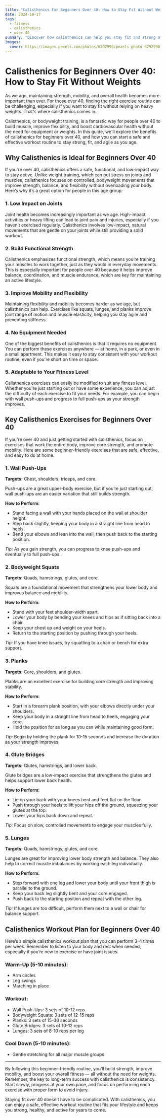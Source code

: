 ```yaml
---
title: "Calisthenics for Beginners Over 40: How to Stay Fit Without Weights"
date: 2024-10-17
tags:
  - fitness
  - calisthenics
  - over 40
summary: "Discover how calisthenics can help you stay fit and strong after 40. Learn why bodyweight exercises are perfect for building strength, improving flexibility, and maintaining overall health as you age."
images:
  cover: https://images.pexels.com/photos/6292990/pexels-photo-6292990.jpeg?auto=compress&cs=tinysrgb&w=800
---
```


# Calisthenics for Beginners Over 40: How to Stay Fit Without Weights

As we age, maintaining strength, mobility, and overall health becomes more important than ever. For those over 40, finding the right exercise routine can be challenging, especially if you want to stay fit without relying on heavy weights. That's where calisthenics comes in.

Calisthenics, or bodyweight training, is a fantastic way for people over 40 to build muscle, improve flexibility, and boost cardiovascular health without the need for equipment or weights. In this guide, we'll explore the benefits of calisthenics for beginners over 40, and how you can start a safe and effective workout routine to stay strong, fit, and agile as you age.

## Why Calisthenics is Ideal for Beginners Over 40

If you're over 40, calisthenics offers a safe, functional, and low-impact way to stay active. Unlike weight training, which can put stress on joints and muscles, calisthenics focuses on controlled, bodyweight movements that improve strength, balance, and flexibility without overloading your body. Here’s why it’s a great option for people in this age group:

### 1. **Low Impact on Joints**

Joint health becomes increasingly important as we age. High-impact activities or heavy lifting can lead to joint pain and injuries, especially if you haven’t exercised regularly. Calisthenics involves low-impact, natural movements that are gentle on your joints while still providing a solid workout.

### 2. **Build Functional Strength**

Calisthenics emphasizes functional strength, which means you’re training your muscles to work together, just as they would in everyday movements. This is especially important for people over 40 because it helps improve balance, coordination, and muscle endurance, which are key for maintaining an active lifestyle.

### 3. **Improve Mobility and Flexibility**

Maintaining flexibility and mobility becomes harder as we age, but calisthenics can help. Exercises like squats, lunges, and planks improve joint range of motion and muscle elasticity, helping you stay agile and preventing stiffness.

### 4. **No Equipment Needed**

One of the biggest benefits of calisthenics is that it requires no equipment. You can perform these exercises anywhere — at home, in a park, or even in a small apartment. This makes it easy to stay consistent with your workout routine, even if you're short on time or space.

### 5. **Adaptable to Your Fitness Level**

Calisthenics exercises can easily be modified to suit any fitness level. Whether you're just starting out or have some experience, you can adjust the difficulty of each exercise to fit your needs. For example, you can begin with wall push-ups and progress to full push-ups as your strength improves.

## Key Calisthenics Exercises for Beginners Over 40

If you're over 40 and just getting started with calisthenics, focus on exercises that work the entire body, improve core strength, and promote mobility. Here are some beginner-friendly exercises that are safe, effective, and easy to do at home.

### 1. **Wall Push-Ups**

**Targets:** Chest, shoulders, triceps, and core.

Push-ups are a great upper-body exercise, but if you’re just starting out, wall push-ups are an easier variation that still builds strength.

**How to Perform:**
- Stand facing a wall with your hands placed on the wall at shoulder height.
- Step back slightly, keeping your body in a straight line from head to heels.
- Bend your elbows and lean into the wall, then push back to the starting position.

*Tip:* As you gain strength, you can progress to knee push-ups and eventually to full push-ups.

### 2. **Bodyweight Squats**

**Targets:** Quads, hamstrings, glutes, and core.

Squats are a foundational movement that strengthens your lower body and improves balance and mobility.

**How to Perform:**
- Stand with your feet shoulder-width apart.
- Lower your body by bending your knees and hips as if sitting back into a chair.
- Keep your chest up and weight on your heels.
- Return to the starting position by pushing through your heels.

*Tip:* If you have knee issues, try squatting to a chair or bench for extra support.

### 3. **Planks**

**Targets:** Core, shoulders, and glutes.

Planks are an excellent exercise for building core strength and improving stability.

**How to Perform:**
- Start in a forearm plank position, with your elbows directly under your shoulders.
- Keep your body in a straight line from head to heels, engaging your core.
- Hold the position for as long as you can while maintaining good form.

*Tip:* Begin by holding the plank for 10-15 seconds and increase the duration as your strength improves.

### 4. **Glute Bridges**

**Targets:** Glutes, hamstrings, and lower back.

Glute bridges are a low-impact exercise that strengthens the glutes and helps support lower back health.

**How to Perform:**
- Lie on your back with your knees bent and feet flat on the floor.
- Push through your heels to lift your hips off the ground, squeezing your glutes at the top.
- Lower your hips back down and repeat.

*Tip:* Focus on slow, controlled movements to engage your muscles fully.

### 5. **Lunges**

**Targets:** Quads, hamstrings, glutes, and core.

Lunges are great for improving lower body strength and balance. They also help to correct muscle imbalances by working each leg individually.

**How to Perform:**
- Step forward with one leg and lower your body until your front thigh is parallel to the ground.
- Keep your back leg slightly bent and your core engaged.
- Push back to the starting position and repeat with the other leg.

*Tip:* If lunges are too difficult, perform them next to a wall or chair for balance support.

## Calisthenics Workout Plan for Beginners Over 40

Here’s a simple calisthenics workout plan that you can perform 3-4 times per week. Remember to listen to your body and rest when needed, especially if you’re new to exercise or have joint issues.

### Warm-Up (5-10 minutes):
- Arm circles
- Leg swings
- Marching in place

### Workout:
- Wall Push-Ups: 3 sets of 10-12 reps
- Bodyweight Squats: 3 sets of 12-15 reps
- Planks: 3 sets of 15-30 seconds
- Glute Bridges: 3 sets of 10-12 reps
- Lunges: 3 sets of 8-10 reps per leg

### Cool Down (5-10 minutes):
- Gentle stretching for all major muscle groups

---

By following this beginner-friendly routine, you’ll build strength, improve mobility, and boost your overall fitness — all without the need for weights. Remember, the key to long-term success with calisthenics is consistency. Start slowly, progress at your own pace, and focus on performing each exercise with proper form to avoid injury.

Staying fit over 40 doesn’t have to be complicated. With calisthenics, you can enjoy a safe, effective workout routine that fits your lifestyle and keeps you strong, healthy, and active for years to come.
